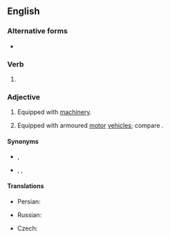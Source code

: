 ==English==

===Alternative forms===
* {{l|en|mechanised}}

===Verb===
{{head|en|verb form}}

# {{en-past of|mechanize}}

===Adjective===
{{en-adj}}

# Equipped with [[machinery]].
# {{lb|en|military}} Equipped with armoured [[motor]] [[vehicle]]s; compare {{m|en|motorized||equipped with unarmoured vehicles}}.

====Synonyms====
* {{sense|military}} {{l|en|armoured}}, {{l|en|armored}}
* {{sense|military}} {{l|en|motorized rifle}}, {{l|en|motor-rifle}}, {{l|en|motor rifle}} {{qualifier|Soviet|Russian}}

====Translations====
{{trans-top|of or pertaining to operation using machinery}}
* Persian: {{t+|fa|مکانیزه|tr=mekānize|sc=fa-Arab}}
{{trans-mid}}
* Russian: {{t+|ru|механизи́рованный}}
{{trans-bottom}}

{{trans-top|equipped with armoured motor vehicles}}
* Czech: {{t|cs|mechanizovaný}}
{{trans-mid}}
{{trans-bottom}}